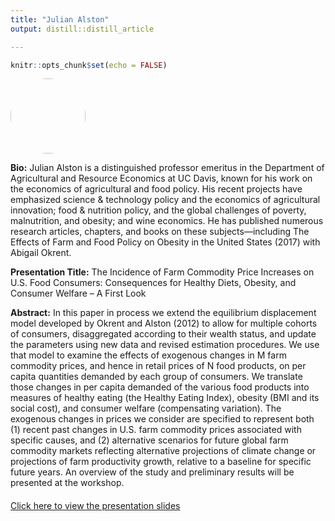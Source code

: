 ```yaml
---
title: "Julian Alston"
output: distill::distill_article

---
```


```r
knitr::opts_chunk$set(echo = FALSE)
```


:::float-left

<img src="images/Julian_Alston.png" style="width: 120px; height: 120px; object-fit: cover; border-radius: 50%;">

**Bio:** Julian Alston is a distinguished professor emeritus in the Department of Agricultural and Resource Economics at UC Davis, known for his work on the economics of agricultural and food policy.  His recent projects have emphasized science & technology policy and the economics of agricultural innovation; food & nutrition policy, and the global challenges of poverty, malnutrition, and obesity; and wine economics.  He has published numerous research articles, chapters, and books on these subjects—including The Effects of Farm and Food Policy on Obesity in the United States (2017) with Abigail Okrent.  

**Presentation Title:** The Incidence of Farm Commodity Price Increases on U.S. Food Consumers: Consequences for Healthy Diets, Obesity, and Consumer Welfare – A First Look

**Abstract:** In this paper in process we extend the equilibrium displacement model developed by Okrent and Alston (2012) to allow for multiple cohorts of consumers, disaggregated according to their wealth status, and update the parameters using new data and revised estimation procedures.  We use that model to examine the effects of exogenous changes in M farm commodity prices, and hence in retail prices of N food products, on per capita quantities demanded by each group of consumers.  We translate those changes in per capita demanded of the various food products into measures of healthy eating (the Healthy Eating Index), obesity (BMI and its social cost), and consumer welfare (compensating variation).  The exogenous changes in prices we consider are specified to represent both (1) recent past changes in U.S. farm commodity prices associated with specific causes, and (2) alternative scenarios for future global farm commodity markets reflecting alternative projections of climate change or projections of farm productivity growth, relative to a baseline for specific future years.  An overview of the study and preliminary results will be presented at the workshop.

:::


<!-- Link to presentation slides -->
<div style="margin-top: 20px;">
  <a href="presentations/7-2_Julian_Alston.pptx" target="_blank">Click here to view the presentation slides</a>
</div>








